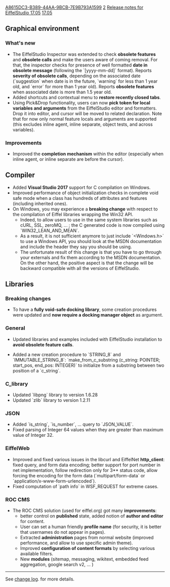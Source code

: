 [[Property:uuid|A8615DC3-B389-44AA-9BCB-7E9B793A1599]]
[[Property:weight|2]]
[[Property:title|Release notes for EiffelStudio 17.05]]
[[Property:link_title|17.05]]
==Graphical environment==
===What's new===
* The EiffelStudio Inspector was extended to check '''obsolete features''' and '''obsolete calls''' and make the users aware of coming removal. For that, the inspector checks for presence of well formatted '''date in obsolete message''' (following the `[yyyy-mm-dd]` format). Reports '''severity of obsolete calls''', depending on the associated date (`suggestion` when date is in the future, `warning` for less than 1 year old, and `error` for more than 1 year old). Reports '''obsolete features''' when associated date is more than 1.5 year old.
* Added shortcuts and contextual menu to '''restore recently closed tabs'''.
* Using Pick&Drop functionality, users can now '''pick token for local variables and arguments''' from the EiffelStudio editor and formatters. Drop it into editor, and cursor will be moved to related declaration. Note that for now only normal feature locals and arguments are supported (this excludes inline agent, inline separate, object tests, and across variables).

===Improvements===
* Improved the '''completion mechanism''' within the editor (especially when inline agent, or inline separate are before the cursor).

==Compiler==
* Added '''Visual Studio 2017''' support for C compilation on Windows.
* Improved performance of object initialization checks in complete void safe mode when a class has hundreds of attributes and features (including inherited ones).
* On Windows, you may experience a '''breaking change''' with respect to the compilation of Eiffel libraries wrapping the Win32 API. 
** Indeed, to allow users to use in the same system libraries such as cURL, SSL, zeroMQ, ... ; the C generated code is now compiled using `WIN32_LEAN_AND_MEAN`.
** As a result, it is not sufficient anymore to just include `<Windows.h>` to use a Windows API, you should look at the MSDN documentation and include the header they say you should be using.
** The unfortunate result of this change is that you have to go through your externals and fix them according to the MSDN documentation. On the other hand, the positive aspect is that the change will be backward compatible with all the versions of EiffelStudio.

==Libraries==

===Breaking changes===
* To have a '''fully void-safe docking library''', some creation procedures were updated and '''now require a docking manager object''' as argument.

===General===
*Updated libraries and examples included with EiffelStudio installation to '''avoid obsolete feature calls'''.

* Added a new creation procedure to `STRING_8` and `IMMUTABLE_STRING_8`: `make_from_c_substring (c_string: POINTER; start_pos, end_pos: INTEGER)` to initialize from a substring between two position of a `c_string`.

===C_library===
* Updated `libpng` library to version 1.6.28
* Updated `zlib` library to version 1.2.11 

===JSON===
* Added `is_string`, `is_number`, ... query to `JSON_VALUE`.
* Fixed parsing of Integer 64 values when they are greater than maximum value of Integer 32.

===EiffelWeb ===
* Improved and fixed various issues in the libcurl and EiffelNet '''http_client''': fixed query, and form data encoding; better support for port number in net implementation, follow redirection only for 3** status code, allow forcing the encoding for the form data (`multipart/form-data` or `application/x-www-form-urlencoded`).
* Fixed computation of `path info` in WSF_REQUEST for extreme cases.

===ROC CMS===
* The ROC CMS solution (used for eiffel.org) got many '''improvements''':
** better control on '''published''' state, added notion of '''author and editor''' for content.
** User can set a human friendly '''profile name''' (for security, it is better that usernames do not appear in pages).
** Extracted '''administration''' pages from normal website (improved performance, and allow to use specific admin theme).
** Improved '''configuration of content formats''' by selecting various available filters.
** New '''modules''' (sitemap, messaging, wikitext, embedded feed aggregation, google search v2, ... )

----

See [https://dev.eiffel.com/EiffelStudio_17.05_Releases change log]. for more details.